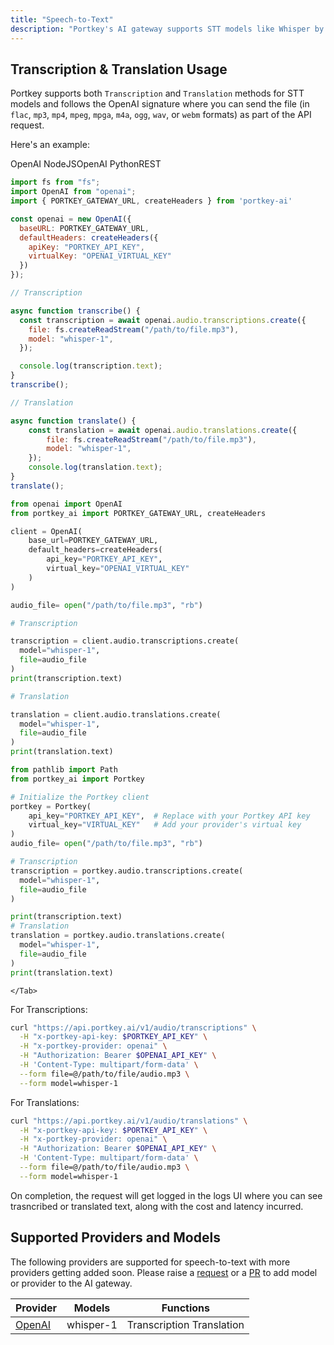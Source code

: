 ```yaml
---
title: "Speech-to-Text"
description: "Portkey's AI gateway supports STT models like Whisper by OpenAI."
---
```


## Transcription & Translation Usage

Portkey supports both `Transcription` and `Translation` methods for STT models and follows the OpenAI signature where you can send the file (in `flac`, `mp3`, `mp4`, `mpeg`, `mpga`, `m4a`, `ogg`, `wav`, or `webm` formats) as part of the API request.

Here's an example:

OpenAI NodeJSOpenAI PythonREST
<Tabs>
  <Tab title="OpenAI NodeJS">
```js
import fs from "fs";
import OpenAI from "openai";
import { PORTKEY_GATEWAY_URL, createHeaders } from 'portkey-ai'

const openai = new OpenAI({
  baseURL: PORTKEY_GATEWAY_URL,
  defaultHeaders: createHeaders({
    apiKey: "PORTKEY_API_KEY",
    virtualKey: "OPENAI_VIRTUAL_KEY"
  })
});

// Transcription

async function transcribe() {
  const transcription = await openai.audio.transcriptions.create({
    file: fs.createReadStream("/path/to/file.mp3"),
    model: "whisper-1",
  });

  console.log(transcription.text);
}
transcribe();

// Translation

async function translate() {
    const translation = await openai.audio.translations.create({
        file: fs.createReadStream("/path/to/file.mp3"),
        model: "whisper-1",
    });
    console.log(translation.text);
}
translate();
```
  </Tab>
  <Tab title="OpenAI Python">

```py
from openai import OpenAI
from portkey_ai import PORTKEY_GATEWAY_URL, createHeaders

client = OpenAI(
    base_url=PORTKEY_GATEWAY_URL,
    default_headers=createHeaders(
        api_key="PORTKEY_API_KEY",
        virtual_key="OPENAI_VIRTUAL_KEY"
    )
)

audio_file= open("/path/to/file.mp3", "rb")

# Transcription

transcription = client.audio.transcriptions.create(
  model="whisper-1",
  file=audio_file
)
print(transcription.text)

# Translation

translation = client.audio.translations.create(
  model="whisper-1",
  file=audio_file
)
print(translation.text)
```
  </Tab>
  <Tab title="Python SDK">

```python
from pathlib import Path
from portkey_ai import Portkey

# Initialize the Portkey client
portkey = Portkey(
    api_key="PORTKEY_API_KEY",  # Replace with your Portkey API key
    virtual_key="VIRTUAL_KEY"   # Add your provider's virtual key
)
audio_file= open("/path/to/file.mp3", "rb")

# Transcription
transcription = portkey.audio.transcriptions.create(
  model="whisper-1",
  file=audio_file
)

print(transcription.text)
# Translation
translation = portkey.audio.translations.create(
  model="whisper-1",
  file=audio_file
)
print(translation.text)
```
    </Tab>
<Tab title="cURL">

For Transcriptions:
```sh
curl "https://api.portkey.ai/v1/audio/transcriptions" \
  -H "x-portkey-api-key: $PORTKEY_API_KEY" \
  -H "x-portkey-provider: openai" \
  -H "Authorization: Bearer $OPENAI_API_KEY" \
  -H 'Content-Type: multipart/form-data' \
  --form file=@/path/to/file/audio.mp3 \
  --form model=whisper-1
```
For Translations:
```sh
curl "https://api.portkey.ai/v1/audio/translations" \
  -H "x-portkey-api-key: $PORTKEY_API_KEY" \
  -H "x-portkey-provider: openai" \
  -H "Authorization: Bearer $OPENAI_API_KEY" \
  -H 'Content-Type: multipart/form-data' \
  --form file=@/path/to/file/audio.mp3 \
  --form model=whisper-1
```
  </Tab>
</Tabs>
On completion, the request will get logged in the logs UI where you can see trasncribed or translated text, along with the cost and latency incurred.

## Supported Providers and Models

The following providers are supported for speech-to-text with more providers getting added soon. Please raise a [request](/integrations/llms/suggest-a-new-integration) or a [PR](https://github.com/Portkey-AI/gateway/pulls) to add model or provider to the AI gateway.

| Provider                                 | Models    | Functions                 |
| ---------------------------------------- | --------- | ------------------------- |
| [OpenAI](/integrations/llms/openai) | whisper-1 | Transcription Translation |
